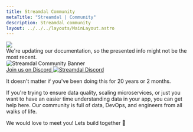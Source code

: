 ```yaml
---
title: Streamdal Community
metaTitle: "Streamdal | Community"
description: Streamdal community
layout: ../../../layouts/MainLayout.astro
---
```



<div class="addl-wrapper">
<div class="addl">
<img src={information} class="uimage" />
<div class="addlcontent">
We're updating our documentation, so the presented info might not be the
most recent.
</div>
</div>
</div>

<img src={community} alt="Streamdal Community Banner" style="border-radius: 5px; hoover" />
<a href="https://discord.gg/streamdal" class="discord-link">
    <div class="discord-wrapper">
        <div class="discord-gradient-wrapper">
            <div class="discord-content-wrapper">
                Join us on Discord <img src={discord} alt="Streamdal Discord" class="discord-icon" />
            </div>
        </div>
    </div>
</a>

It doesn't matter if you've been doing this for 20 years or 2 months.

If you're trying to ensure data quality, scaling microservices, or just you 
want to have an easier time understanding data in your app, you can get help 
here. Our community is full of data, DevOps, and engineers from all walks of 
life. 


We would love to meet you! Lets build together 🙂






